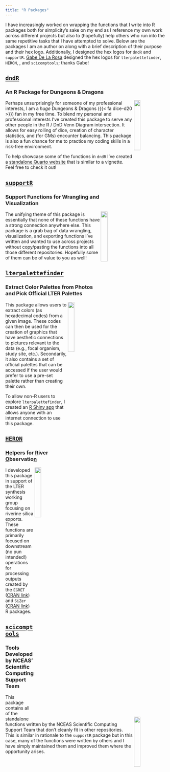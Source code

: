 ```yaml
---
title: "R Packages"
---
```


I have increasingly worked on wrapping the functions that I write into R packages both for simplicity's sake on my end as I reference my own work across different projects but also to (hopefully) help others who run into the same repetitive tasks that I have attempted to solve. Below are the packages I am an author on along with a brief description of their purpose and their hex logo. Additionally, I designed the hex logos for `dndR` and `supportR`. [Gabe De La Rosa](https://www.gabrieldelarosa.com/) designed the hex logos for `lterpalettefinder`, `HERON`, , and `scicomptools`; thanks Gabe!

## [`dndR`](https://github.com/njlyon0/dndR#readme)

### An R Package for Dungeons & Dragons

<img src="images/hex_logos/dndR_hex.png" width="20%" align="right"/>

Perhaps unsurprisingly for someone of my professional interests, I am a *huge* Dungeons & Dragons ({{< fa dice-d20 >}}) fan in my free time. To blend my personal and professional interests I've created this package to serve any other people in the R / DnD Venn Diagram intersection. It allows for easy rolling of dice, creation of character statistics, and (for GMs) encounter balancing. This package is also a fun chance for me to practice my coding skills in a risk-free environment.

To help showcase some of the functions in `dndR` I've created a [standalone Quarto website](https://njlyon0.github.io/dndR/) that is similar to a vignette. Feel free to check it out!

## [`supportR`](https://github.com/njlyon0/supportR#readme)

### Support Functions for Wrangling and Visualization

<img src="images/hex_logos/supportR_hex.png" width="20%" align="right"/>

The unifying theme of this package is essentially that none of these functions have a strong connection anywhere else. This package is a grab bag of data wrangling, visualization, and exporting functions I've written and wanted to use across projects without copy/pasting the functions into all those different repositories. Hopefully some of them can be of value to you as well!

## [`lterpalettefinder`](https://github.com/lter/lterpalettefinder#readme)

### Extract Color Palettes from Photos and Pick Official LTER Palettes

<img src="images/hex_logos/lterpalettefinder_hex.png" width="20%" align="right"/>

This package allows users to extract colors (as hexadecimal codes) from a given image. These codes can then be used for the creation of graphics that have aesthetic connections to pictures relevant to the data (e.g., focal organism, study site, etc.). Secondarily, it also contains a set of official palettes that can be accessed if the user would prefer to use a pre-set palette rather than creating their own.

To allow non-R users to explore `lterpalettefinder`, I created an [R Shiny app](https://cosima.nceas.ucsb.edu/lterpalettefinder-shiny/) that allows anyone with an internet connection to use this package.

## [`HERON`](https://github.com/lter/HERON#readme)

### <u>He</u>lpers for <u>R</u>iver <u>O</u>bservatio<u>n</u>

<img src="images/hex_logos/HERON_hex.png" width="20%" align="right"/>

I developed this package in support of the LTER synthesis working group focusing on riverine silica exports. These functions are primarily focused on downstream (no pun intended!) operations for processing outputs created by the `EGRET` ([CRAN link](https://cran.r-project.org/web/packages/EGRET/index.html)) and `SiZer` ([CRAN link](https://cran.r-project.org/web/packages/SiZer/index.html)) R packages.

## [`scicomptools`](https://github.com/NCEAS/scicomptools#readme)

### Tools Developed by NCEAS’ Scientific Computing Support Team

<img src="images/hex_logos/scicomptools_hex.png" width="20%" align="right"/>

This package contains all of the standalone functions written by the NCEAS Scientific Computing Support Team that don't cleanly fit in other repositories. This is similar in rationale to the `supportR` package but in this case, many of the functions were written by others and I have simply maintained them and improved them where the opportunity arises.
